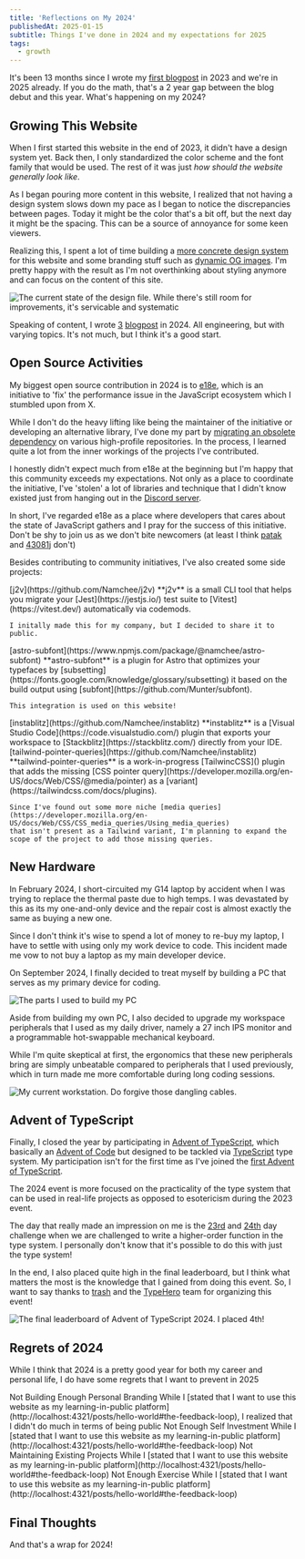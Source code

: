 ```yaml
---
title: 'Reflections on My 2024'
publishedAt: 2025-01-15
subtitle: Things I've done in 2024 and my expectations for 2025
tags:
  - growth
---
```





It's been 13 months since I wrote my [first blogpost](https://www.namchee.dev/posts/hello-world/) in 2023 and we're in 2025 already.
If you do the math, that's a 2 year gap between the blog debut and this year. What's happening on my 2024?

## Growing This Website

When I first started this website in the end of 2023, it didn't have a design system yet. Back then, I only standardized the color scheme and the font family that would be used.
The rest of it was just *how should the website generally look like*.

As I began pouring more content in this website, I realized that not having a design system slows down my pace as I began to notice the discrepancies between pages.
Today it might be the color that's a bit off, but the next day it might be the spacing. This can be a source of annoyance for some keen viewers.

Realizing this, I spent a lot of time building a [more concrete design system](https://github.com/Namchee/site/pull/56) for this website and some branding stuff
such as [dynamic OG images](https://github.com/Namchee/site/pull/38). I'm pretty happy with the result as I'm not overthinking about styling anymore and can focus on the content of this site.

![The current state of the design file. While there's still room for improvements, it's servicable and systematic](https://res.cloudinary.com/namchee/image/upload/v1736691416/posts/reflections-on-my-2024/design-file.png)

Speaking of content, I wrote [3](https://www.namchee.dev/posts/embracing-code-coverage-effectively/) [blog](https://www.namchee.dev/posts/utilpocalypse/)[post](https://www.namchee.dev/posts/upgrading-astro-code-snippets/) in 2024.
All engineering, but with varying topics. It's not much, but I think it's a good start.

## Open Source Activities

My biggest open source contribution in 2024 is to [e18e](https://e18e.dev/), which is an initiative to 'fix' the performance issue in the JavaScript ecosystem which I stumbled upon from X.

<Tweet id="1806684617740587331" />

While I don't do the heavy lifting like being the maintainer of the initiative or developing an alternative library, I've done my part by
[migrating an obsolete dependency](https://e18e.dev/blog/october-contributions-showcase.html#strip-ansi) on various high-profile repositories.
In the process, I learned quite a lot from the inner workings of the projects I've contributed.

I honestly didn't expect much from e18e at the beginning but I'm happy that this community exceeds my expectations. Not only as a place to coordinate the initiative,
I've 'stolen' a lot of libraries and technique that I didn't know existed just from hanging out in the [Discord server](https://chat.e18e.dev/).

In short, I've regarded e18e as a place where developers that cares about the state of JavaScript gathers and I pray for the success of this initiative.
Don't be shy to join us as we don't bite newcomers (at least I think [patak](https://patak.dev/) and [43081j](https://43081j.com/) don't)

Besides contributing to community initiatives, I've also created some side projects:

<DescriptionList>
  <DescriptionTerm>
    [j2v](https://github.com/Namchee/j2v)
  </DescriptionTerm>
  <DescriptionItem>
    **j2v** is a small CLI tool that helps you migrate your [Jest](https://jestjs.io/) test suite
    to [Vitest](https://vitest.dev/) automatically via codemods.

    I initally made this for my company, but I decided to share it to public.
  </DescriptionItem>

  <DescriptionTerm>
    [astro-subfont](https://www.npmjs.com/package/@namchee/astro-subfont)
  </DescriptionTerm>
  <DescriptionItem>
    **astro-subfont** is a plugin for Astro that optimizes your typefaces by [subsetting](https://fonts.google.com/knowledge/glossary/subsetting)
    it based on the build output using [subfont](https://github.com/Munter/subfont).

    This integration is used on this website!
  </DescriptionItem>

  <DescriptionTerm>
    [instablitz](https://github.com/Namchee/instablitz)
  </DescriptionTerm>
  <DescriptionItem>
    **instablitz** is a [Visual Studio Code](https://code.visualstudio.com/) plugin that exports your workspace
    to [Stackblitz](https://stackblitz.com/) directly from your IDE.
  </DescriptionItem>

  <DescriptionTerm>
    [tailwind-pointer-queries](https://github.com/Namchee/instablitz)
  </DescriptionTerm>
  <DescriptionItem>
    **tailwind-pointer-queries** is a work-in-progress [TailwincCSS]() plugin that adds the missing
    [CSS pointer query](https://developer.mozilla.org/en-US/docs/Web/CSS/@media/pointer) as a [variant](https://tailwindcss.com/docs/plugins).

    Since I've found out some more niche [media queries](https://developer.mozilla.org/en-US/docs/Web/CSS/CSS_media_queries/Using_media_queries)
    that isn't present as a Tailwind variant, I'm planning to expand the scope of the project to add those missing queries.
  </DescriptionItem>
</DescriptionList>

## New Hardware

In February 2024, I short-circuited my G14 laptop by accident when I was trying to replace the thermal paste due to high temps.
I was devastated by this as its my one-and-only device and the repair cost is almost exactly the same as buying a new one.

Since I don't think it's wise to spend a lot of money to re-buy my laptop, I have to settle with
using only my work device to code. This incident made me vow to not buy a laptop as my main developer device.

On September 2024, I finally decided to treat myself by building a PC that serves as my primary device for coding.

![The parts I used to build my PC](https://res.cloudinary.com/namchee/image/upload/q_auto,w_1024/v1736767488/posts/reflections-on-my-2024/pc-parts)

Aside from building my own PC, I also decided to upgrade my workspace peripherals that I used as my daily driver, namely a 27 inch IPS monitor and
a programmable hot-swappable mechanical keyboard.

While I'm quite skeptical at first, the ergonomics that these new peripherals bring are simply unbeatable compared
to peripherals that I used previously, which in turn made me more comfortable during long coding sessions.

![My current workstation. Do forgive those dangling cables.](https://res.cloudinary.com/namchee/image/upload/v1736776657/posts/reflections-on-my-2024/my-workstation)

## Advent of TypeScript

Finally, I closed the year by participating in [Advent of TypeScript](https://www.adventofts.com/events/2024), which basically an [Advent of Code](https://en.wikipedia.org/wiki/Advent_of_Code)
but designed to be tackled via [TypeScript](https://www.typescriptlang.org/) type system. My participation isn't for the first time as I've joined the [first Advent of TypeScript](https://www.adventofts.com/events/2023).

The 2024 event is more focused on the practicality of the type system that can be used in real-life projects as opposed to esotericism during the 2023 event.

The day that really made an impression on me is the [23rd](https://www.adventofts.com/events/2024/23) and [24th](https://www.adventofts.com/events/2024/24) day challenge when
we are challenged to write a higher-order function in the type system. I personally don't know that it's possible to do this with just the type system!

In the end, I also placed quite high in the final leaderboard, but I think what matters the most is the knowledge that I gained from doing this event. So, I want to say
thanks to [trash](https://x.com/trashh_dev) and the [TypeHero](https://typehero.dev/) team for organizing this event!

![The final leaderboard of Advent of TypeScript 2024. I placed 4th!](https://res.cloudinary.com/namchee/image/upload/v1736778107/posts/reflections-on-my-2024/aots-leaderboard)

## Regrets of 2024

While I think that 2024 is a pretty good year for both my career and personal life, I do have some regrets that I want to prevent in 2025

<DescriptionList>
  <DescriptionTerm>
    Not Building Enough Personal Branding
  </DescriptionTerm>

  <DescriptionItem>
    While I [stated that I want to use this website as my learning-in-public platform](http://localhost:4321/posts/hello-world#the-feedback-loop), I realized that I didn't do
    much in terms of being public
  </DescriptionItem>

  <DescriptionTerm>
    Not Enough Self Investment
  </DescriptionTerm>

  <DescriptionItem>
    While I [stated that I want to use this website as my learning-in-public platform](http://localhost:4321/posts/hello-world#the-feedback-loop)
  </DescriptionItem>

  <DescriptionTerm>
    Not Maintaining Existing Projects
  </DescriptionTerm>

  <DescriptionItem>
    While I [stated that I want to use this website as my learning-in-public platform](http://localhost:4321/posts/hello-world#the-feedback-loop)
  </DescriptionItem>

  <DescriptionTerm>
    Not Enough Exercise
  </DescriptionTerm>

  <DescriptionItem>
    While I [stated that I want to use this website as my learning-in-public platform](http://localhost:4321/posts/hello-world#the-feedback-loop)
  </DescriptionItem>
</DescriptionList>

## Final Thoughts

And that's a wrap for 2024!
